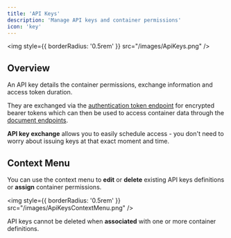 ```yaml
---
title: 'API Keys'
description: 'Manage API keys and container permissions'
icon: 'key'
---
```


<img
  style={{ borderRadius: '0.5rem' }}
  src="/images/ApiKeys.png"
/>

## Overview

An API key details the container permissions, exchange information and access token duration. 

They are exchanged via the [authentication token endpoint](/api-reference/endpoint/authentication) for encrypted bearer tokens which can then be used to access container data through the [document endpoints](/api-reference/endpoint/create).

<Tip>
<b>API key exchange</b> allows you to easily schedule access - you don't need to worry about issuing keys at that exact moment and time.
</Tip>

## Context Menu
You can use the context menu to **edit** or **delete** existing API keys definitions or **assign** container permissions. 

<img
  style={{ borderRadius: '0.5rem' }}
  src="/images/ApiKeysContextMenu.png"
/>

<Warning>
API keys cannot be deleted when <b>associated</b> with one or more container definitions.
</Warning>